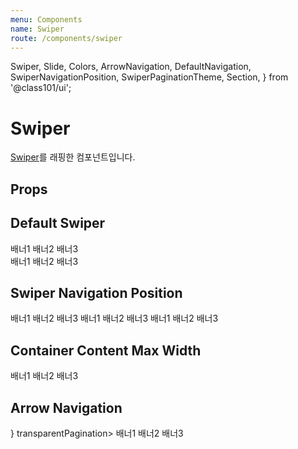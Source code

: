 ```yaml
---
menu: Components
name: Swiper
route: /components/swiper
---
```


  Swiper,
  Slide,
  Colors,
  ArrowNavigation,
  DefaultNavigation,
  SwiperNavigationPosition,
  SwiperPaginationTheme,
  Section,
} from '@class101/ui';

# Swiper

[Swiper](https://swiperjs.com)를 래핑한 컴포넌트입니다.

## Props

<PropsTable of={Swiper} />

## Default Swiper

<Playground>
  <Swiper>
    <Slide>
      <PlayGroundBanner backgroundColor={Colors.red100} fill>
        배너1
      </PlayGroundBanner>
    </Slide>
    <Slide>
      <PlayGroundBanner backgroundColor={Colors.red200} fill>
        배너2
      </PlayGroundBanner>
    </Slide>
    <Slide>
      <PlayGroundBanner backgroundColor={Colors.red300} fill>
        배너3
      </PlayGroundBanner>
    </Slide>
  </Swiper>
</Playground>

<Playground>
  <Section title="섹션 타이틀">
    <Swiper>
      <Slide>
        <PlayGroundBanner backgroundColor={Colors.red100} fill>
          배너1
        </PlayGroundBanner>
      </Slide>
      <Slide>
        <PlayGroundBanner backgroundColor={Colors.red200} fill>
          배너2
        </PlayGroundBanner>
      </Slide>
      <Slide>
        <PlayGroundBanner backgroundColor={Colors.red300} fill>
          배너3
        </PlayGroundBanner>
      </Slide>
    </Swiper>
  </Section>
</Playground>

## Swiper Navigation Position

<Playground>
  <Swiper navigationPosition={SwiperNavigationPosition.TopRightOut}>
    <Slide>
      <PlayGroundBanner backgroundColor={Colors.red100} fill>
        배너1
      </PlayGroundBanner>
    </Slide>
    <Slide>
      <PlayGroundBanner backgroundColor={Colors.red200} fill>
        배너2
      </PlayGroundBanner>
    </Slide>
    <Slide>
      <PlayGroundBanner backgroundColor={Colors.red300} fill>
        배너3
      </PlayGroundBanner>
    </Slide>
  </Swiper>
  <Swiper navigationPosition={SwiperNavigationPosition.BottomRightIn}>
    <Slide>
      <PlayGroundBanner backgroundColor={Colors.red100} fill>
        배너1
      </PlayGroundBanner>
    </Slide>
    <Slide>
      <PlayGroundBanner backgroundColor={Colors.red200} fill>
        배너2
      </PlayGroundBanner>
    </Slide>
    <Slide>
      <PlayGroundBanner backgroundColor={Colors.red300} fill>
        배너3
      </PlayGroundBanner>
    </Slide>
  </Swiper>
  <Swiper navigationPosition={SwiperNavigationPosition.BottomRightOut} paginationTheme={SwiperPaginationTheme.Dark}>
    <Slide>
      <PlayGroundBanner backgroundColor={Colors.red100} fill>
        배너1
      </PlayGroundBanner>
    </Slide>
    <Slide>
      <PlayGroundBanner backgroundColor={Colors.red200} fill>
        배너2
      </PlayGroundBanner>
    </Slide>
    <Slide>
      <PlayGroundBanner backgroundColor={Colors.red300} fill>
        배너3
      </PlayGroundBanner>
    </Slide>
  </Swiper>
</Playground>

## Container Content Max Width

<Playground>
  <Swiper containerContentMaxWidth={200}>
    <Slide>
      <PlayGroundBanner backgroundColor={Colors.red100} fill>
        배너1
      </PlayGroundBanner>
    </Slide>
    <Slide>
      <PlayGroundBanner backgroundColor={Colors.red200} fill>
        배너2
      </PlayGroundBanner>
    </Slide>
    <Slide>
      <PlayGroundBanner backgroundColor={Colors.red300} fill>
        배너3
      </PlayGroundBanner>
    </Slide>
  </Swiper>
</Playground>

## Arrow Navigation

<Playground>
  <Swiper customNavigation={<ArrowNavigation />} transparentPagination>
    <Slide>
      <PlayGroundBanner backgroundColor={Colors.red100} fill>
        배너1
      </PlayGroundBanner>
    </Slide>
    <Slide>
      <PlayGroundBanner backgroundColor={Colors.red200} fill>
        배너2
      </PlayGroundBanner>
    </Slide>
    <Slide>
      <PlayGroundBanner backgroundColor={Colors.red300} fill>
        배너3
      </PlayGroundBanner>
    </Slide>
  </Swiper>
</Playground>
